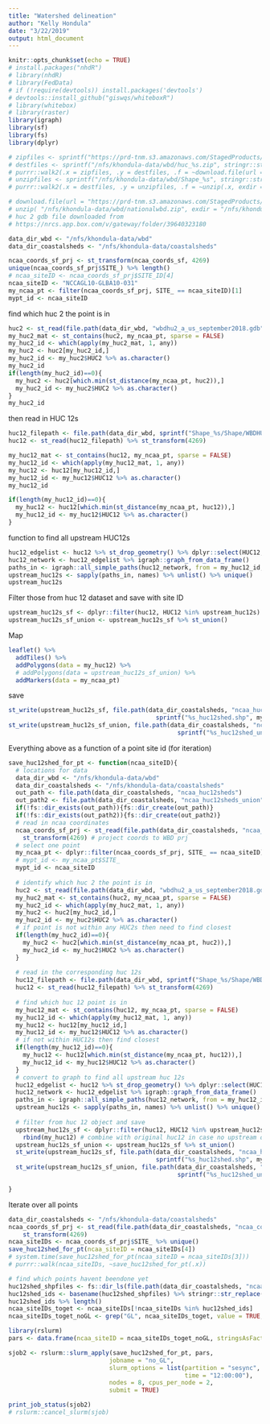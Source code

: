 ```yaml
---
title: "Watershed delineation"
author: "Kelly Hondula"
date: "3/22/2019"
output: html_document
---
```


```r
knitr::opts_chunk$set(echo = TRUE)
# install.packages("nhdR")
# library(nhdR)
# library(FedData)
# if (!require(devtools)) install.packages('devtools')
# devtools::install_github("giswqs/whiteboxR")
# library(whitebox)
# library(raster)
library(igraph)
library(sf)
library(fs)
library(dplyr)
```

```r
# zipfiles <- sprintf("https://prd-tnm.s3.amazonaws.com/StagedProducts/Hydrography/WBD/HU2/Shape/WBD_%s_HU2_Shape.zip", stringr::str_pad(1:22, width = 2, pad = "0"))
# destfiles <- sprintf("/nfs/khondula-data/wbd/huc_%s.zip", stringr::str_pad(1:22, width = 2, pad = "0"))
# purrr::walk2(.x = zipfiles, .y = destfiles, .f = ~download.file(url = .x, destfile = .y))
# unzipfiles <- sprintf("/nfs/khondula-data/wbd/Shape_%s", stringr::str_pad(1:22, width = 2, pad = "0"))
# purrr::walk2(.x = destfiles, .y = unzipfiles, .f = ~unzip(.x, exdir = .y))
```


```r
# download.file(url = "https://prd-tnm.s3.amazonaws.com/StagedProducts/Hydrography/WBD/National/GDB/WBD_National_GDB.zip", destfile = "/nfs/khondula-data/wbd/nationalwbd.zip")
# unzip( "/nfs/khondula-data/wbd/nationalwbd.zip", exdir = "/nfs/khondula-data/wbd/")
# huc 2 gdb file downloaded from 
# https://nrcs.app.box.com/v/gateway/folder/39640323180
```

```r
data_dir_wbd <- "/nfs/khondula-data/wbd"
data_dir_coastalsheds <- "/nfs/khondula-data/coastalsheds"
```

```r
ncaa_coords_sf_prj <- st_transform(ncaa_coords_sf, 4269)
unique(ncaa_coords_sf_prj$SITE_) %>% length()
# ncaa_siteID <- ncaa_coords_sf_prj$SITE_ID[4]
ncaa_siteID <- "NCCAGL10-GLBA10-031"
my_ncaa_pt <- filter(ncaa_coords_sf_prj, SITE_ == ncaa_siteID)[1]
mypt_id <- ncaa_siteID
```

find which huc 2 the point is in

```r
huc2 <- st_read(file.path(data_dir_wbd, "wbdhu2_a_us_september2018.gdb")) %>% st_transform(4269)
my_huc2_mat <- st_contains(huc2, my_ncaa_pt, sparse = FALSE)
my_huc2_id <- which(apply(my_huc2_mat, 1, any))
my_huc2 <- huc2[my_huc2_id,]
my_huc2_id <- my_huc2$HUC2 %>% as.character()
my_huc2_id
if(length(my_huc2_id)==0){
  my_huc2 <- huc2[which.min(st_distance(my_ncaa_pt, huc2)),]
  my_huc2_id <- my_huc2$HUC2 %>% as.character()
}
my_huc2_id
```

then read in HUC 12s

```r
huc12_filepath <- file.path(data_dir_wbd, sprintf("Shape_%s/Shape/WBDHU12.shp", my_huc2_id))
huc12 <- st_read(huc12_filepath) %>% st_transform(4269)

my_huc12_mat <- st_contains(huc12, my_ncaa_pt, sparse = FALSE)
my_huc12_id <- which(apply(my_huc12_mat, 1, any))
my_huc12 <- huc12[my_huc12_id,]
my_huc12_id <- my_huc12$HUC12 %>% as.character()
my_huc12_id

if(length(my_huc12_id)==0){
  my_huc12 <- huc12[which.min(st_distance(my_ncaa_pt, huc12)),]
  my_huc12_id <- my_huc12$HUC12 %>% as.character()
}
```

function to find all upstream HUC12s
```r

huc12_edgelist <- huc12 %>% st_drop_geometry() %>% dplyr::select(HUC12, ToHUC)
huc12_network <- huc12_edgelist %>% igraph::graph_from_data_frame()
paths_in <- igraph::all_simple_paths(huc12_network, from = my_huc12_id, mode = "in")
upstream_huc12s <- sapply(paths_in, names) %>% unlist() %>% unique()
upstream_huc12s
```

Filter those from huc 12 dataset and save with site ID

```r
upstream_huc12s_sf <- dplyr::filter(huc12, HUC12 %in% upstream_huc12s) %>% rbind(my_huc12)
upstream_huc12s_sf_union <- upstream_huc12s_sf %>% st_union()
```

Map
```r
leaflet() %>%
  addTiles() %>%
  addPolygons(data = my_huc12) %>%
  # addPolygons(data = upstream_huc12s_sf_union) %>%
  addMarkers(data = my_ncaa_pt)
```

save
```r
st_write(upstream_huc12s_sf, file.path(data_dir_coastalsheds, "ncaa_huc12sheds", 
                                         sprintf("%s_huc12shed.shp", mypt_id)))
st_write(upstream_huc12s_sf_union, file.path(data_dir_coastalsheds, "ncaa_huc12sheds_union",
                                               sprintf("%s_huc12shed_union.shp", mypt_id)))
```

Everything above as a function of a point site id (for iteration)

```r
save_huc12shed_for_pt <- function(ncaa_siteID){
  # locations for data
  data_dir_wbd <- "/nfs/khondula-data/wbd"
  data_dir_coastalsheds <- "/nfs/khondula-data/coastalsheds"
  out_path <- file.path(data_dir_coastalsheds, "ncaa_huc12sheds")
  out_path2 <- file.path(data_dir_coastalsheds, "ncaa_huc12sheds_union")
  if(!fs::dir_exists(out_path)){fs::dir_create(out_path)}
  if(!fs::dir_exists(out_path2)){fs::dir_create(out_path2)}
  # read in ncaa coordinates
  ncaa_coords_sf_prj <- st_read(file.path(data_dir_coastalsheds, "ncaa_coords", "ncaa_coords_wgs84.shp")) %>%
    st_transform(4269) # project coords to WBD prj
  # select one point
  my_ncaa_pt <- dplyr::filter(ncaa_coords_sf_prj, SITE_ == ncaa_siteID)[1]
  # mypt_id <- my_ncaa_pt$SITE_
  mypt_id <- ncaa_siteID
  
  # identify which huc 2 the point is in
  huc2 <- st_read(file.path(data_dir_wbd, "wbdhu2_a_us_september2018.gdb")) %>% st_transform(4269)
  my_huc2_mat <- st_contains(huc2, my_ncaa_pt, sparse = FALSE)
  my_huc2_id <- which(apply(my_huc2_mat, 1, any))
  my_huc2 <- huc2[my_huc2_id,]
  my_huc2_id <- my_huc2$HUC2 %>% as.character()
  # if point is not within any HUC2s then need to find closest
  if(length(my_huc2_id)==0){
    my_huc2 <- huc2[which.min(st_distance(my_ncaa_pt, huc2)),]
    my_huc2_id <- my_huc2$HUC2 %>% as.character()
  }
  
  # read in the corresponding huc 12s
  huc12_filepath <- file.path(data_dir_wbd, sprintf("Shape_%s/Shape/WBDHU12.shp", my_huc2_id))
  huc12 <- st_read(huc12_filepath) %>% st_transform(4269)
  
  # find which huc 12 point is in
  my_huc12_mat <- st_contains(huc12, my_ncaa_pt, sparse = FALSE)
  my_huc12_id <- which(apply(my_huc12_mat, 1, any))
  my_huc12 <- huc12[my_huc12_id,]
  my_huc12_id <- my_huc12$HUC12 %>% as.character()
  # if not within HUC12s then find closest
  if(length(my_huc12_id)==0){
    my_huc12 <- huc12[which.min(st_distance(my_ncaa_pt, huc12)),]
    my_huc12_id <- my_huc12$HUC12 %>% as.character()
  }
  # convert to graph to find all upstream huc 12s
  huc12_edgelist <- huc12 %>% st_drop_geometry() %>% dplyr::select(HUC12, ToHUC)
  huc12_network <- huc12_edgelist %>% igraph::graph_from_data_frame()
  paths_in <- igraph::all_simple_paths(huc12_network, from = my_huc12_id, mode = "in")
  upstream_huc12s <- sapply(paths_in, names) %>% unlist() %>% unique()
  
  # filter from huc 12 object and save
  upstream_huc12s_sf <- dplyr::filter(huc12, HUC12 %in% upstream_huc12s) %>% 
    rbind(my_huc12) # combine with original huc12 in case no upstream ones found
  upstream_huc12s_sf_union <- upstream_huc12s_sf %>% st_union()
  st_write(upstream_huc12s_sf, file.path(data_dir_coastalsheds, "ncaa_huc12sheds", 
                                         sprintf("%s_huc12shed.shp", mypt_id)))
  st_write(upstream_huc12s_sf_union, file.path(data_dir_coastalsheds, "ncaa_huc12sheds_union",
                                               sprintf("%s_huc12shed_union.shp", mypt_id)))

}
```

Iterate over all points
```r
data_dir_coastalsheds <- "/nfs/khondula-data/coastalsheds"
ncaa_coords_sf_prj <- st_read(file.path(data_dir_coastalsheds, "ncaa_coords", "ncaa_coords_wgs84.shp")) %>%
    st_transform(4269) 
ncaa_siteIDs <- ncaa_coords_sf_prj$SITE_ %>% unique()
save_huc12shed_for_pt(ncaa_siteID = ncaa_siteIDs[4])
# system.time(save_huc12shed_for_pt(ncaa_siteID = ncaa_siteIDs[3]))
# purrr::walk(ncaa_siteIDs, ~save_huc12shed_for_pt(.x))
```

```r
# find which points havent beendone yet
huc12shed_shpfiles <- fs::dir_ls(file.path(data_dir_coastalsheds, "ncaa_huc12sheds_union"), glob = "*.shp")
huc12shed_ids <- basename(huc12shed_shpfiles) %>% stringr::str_replace("_huc12shed_union.shp", "")
huc12shed_ids %>% length()
ncaa_siteIDs_toget <- ncaa_siteIDs[!ncaa_siteIDs %in% huc12shed_ids]
ncaa_siteIDs_toget_noGL <- grep("GL", ncaa_siteIDs_toget, value = TRUE, invert = TRUE)
```

```r
library(rslurm)
pars <- data.frame(ncaa_siteID = ncaa_siteIDs_toget_noGL, stringsAsFactors = FALSE)

sjob2 <- rslurm::slurm_apply(save_huc12shed_for_pt, pars, 
                            jobname = "no_GL",
                            slurm_options = list(partition = "sesync", 
                                                 time = "12:00:00"),
                            nodes = 8, cpus_per_node = 2, 
                            submit = TRUE)

print_job_status(sjob2)
# rslurm::cancel_slurm(sjob)
```

